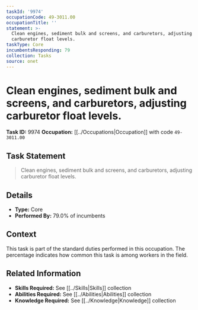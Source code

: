 ```yaml
---
taskId: '9974'
occupationCode: 49-3011.00
occupationTitle: ''
statement: >-
  Clean engines, sediment bulk and screens, and carburetors, adjusting
  carburetor float levels.
taskType: Core
incumbentsResponding: 79
collection: Tasks
source: onet
---
```

# Clean engines, sediment bulk and screens, and carburetors, adjusting carburetor float levels.

**Task ID:** 9974
**Occupation:** [[../Occupations|Occupation]] with code `49-3011.00`

## Task Statement

> Clean engines, sediment bulk and screens, and carburetors, adjusting carburetor float levels.

## Details

- **Type:** Core
- **Performed By:** 79.0% of incumbents

## Context

This task is part of the standard duties performed in this occupation. The percentage indicates how common this task is among workers in the field.

## Related Information

- **Skills Required:** See [[../Skills|Skills]] collection
- **Abilities Required:** See [[../Abilities|Abilities]] collection
- **Knowledge Required:** See [[../Knowledge|Knowledge]] collection
